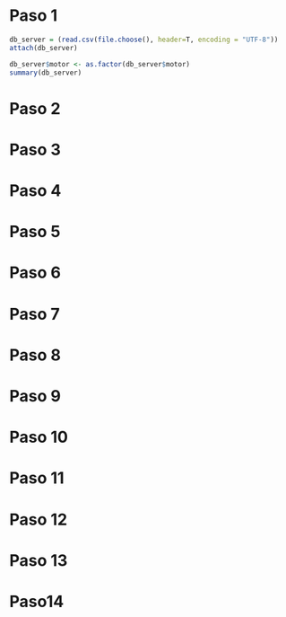 # Paso 1

```r

db_server = (read.csv(file.choose(), header=T, encoding = "UTF-8"))
attach(db_server)

db_server$motor <- as.factor(db_server$motor)
summary(db_server)

```


# Paso 2
# Paso 3
# Paso 4
# Paso 5
# Paso 6
# Paso 7
# Paso 8
# Paso 9
# Paso 10
# Paso 11
# Paso 12
# Paso 13
# Paso14